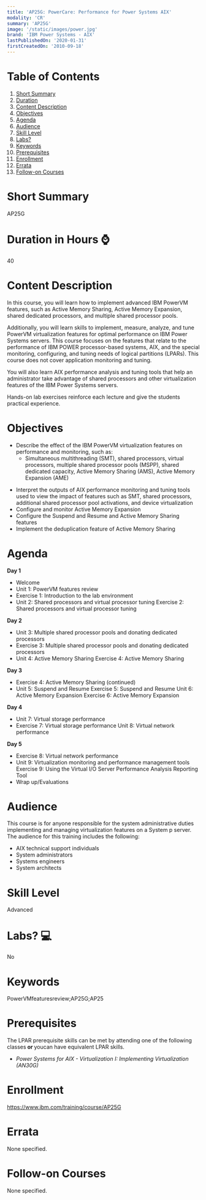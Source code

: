```yaml
---
title: 'AP25G: PowerCare: Performance for Power Systems AIX'
modality: 'CR'
summary: 'AP25G'
image: '/static/images/power.jpg'
brand: 'IBM Power Systems - AIX'
lastPublishedOn: '2020-01-31'
firstCreatedOn: '2010-09-18'
---
```

# Table of Contents
1.  [Short Summary](#short-summary)
2.  [Duration](#duration-in-hours-)
3.  [Content Description](#content-description)
4.  [Objectives](#objectives)
5.  [Agenda](#agenda)
6.  [Audience](#audience)
7.  [Skill Level](#skill-level)
8.  [Labs?](#labs-)
9.  [Keywords](#keywords)
10. [Prerequisites](#prerequisites)
11. [Enrollment](#enrollment)
12. [Errata](#errata)
13. [Follow-on Courses](#follow-on-courses)

# Short Summary
AP25G

# Duration in Hours ⌚
40

# Content Description
<p>In this course, you will learn how to implement advanced IBM PowerVM features, such as Active Memory Sharing, Active Memory Expansion, shared dedicated processors, and multiple shared processor pools.</p>

<p>Additionally, you will learn skills to implement, measure, analyze, and tune PowerVM virtualization features for optimal performance on IBM Power Systems servers. This course focuses on the features that relate to the performance of IBM POWER processor-based systems, AIX, and the special monitoring, configuring, and tuning needs of logical partitions (LPARs). This course does not cover application monitoring and tuning.</p>

<p>You will also learn AIX performance analysis and tuning tools that help an administrator take advantage of shared processors and other virtualization features of the IBM Power Systems servers.</p>

<p>Hands-on lab exercises reinforce each lecture and give the students practical experience.</p>

# Objectives
<ul>
	<li>Describe the effect of the IBM PowerVM virtualization features on performance and monitoring, such as:
	<ul>
		<li>Simultaneous multithreading (SMT), shared processors, virtual processors, multiple shared processor pools (MSPP), shared dedicated capacity, Active Memory Sharing (AMS), Active Memory Expansion (AME)</li>
	</ul>
	</li>
</ul>

<ul>
	<li>Interpret the outputs of AIX performance monitoring and tuning tools used to view the impact of features such as SMT, shared processors, additional shared processor pool activations, and device virtualization</li>
	<li>Configure and monitor Active Memory Expansion</li>
	<li>Configure the Suspend and Resume and Active Memory Sharing features</li>
	<li>Implement the deduplication feature of Active Memory Sharing</li>
</ul>

# Agenda
<p><strong>Day 1</strong></p><ul><li>Welcome</li><li>Unit 1: PowerVM features review</li><li>Exercise 1: Introduction to the lab environment</li><li>Unit 2: Shared processors and virtual processor tuning Exercise 2: Shared processors and virtual processor tuning</li></ul><p><strong>Day 2</strong></p><ul><li>Unit 3: Multiple shared processor pools and donating dedicated processors</li><li>Exercise 3: Multiple shared processor pools and donating dedicated processors</li><li>Unit 4: Active Memory Sharing Exercise 4: Active Memory Sharing</li></ul><p><strong>Day 3</strong></p><ul><li>Exercise 4: Active Memory Sharing (continued)</li><li>Unit 5: Suspend and Resume Exercise 5: Suspend and Resume Unit 6: Active Memory Expansion Exercise 6: Active Memory Expansion</li></ul><p><strong>Day 4</strong></p><ul><li>Unit 7: Virtual storage performance</li><li>Exercise 7: Virtual storage performance Unit 8: Virtual network performance</li></ul><p><strong>Day 5</strong></p><ul><li>Exercise 8: Virtual network performance</li><li>Unit 9: Virtualization monitoring and performance management tools Exercise 9: Using the Virtual I/O Server Performance Analysis Reporting Tool</li><li>Wrap up/Evaluations</li></ul>

# Audience
<p>This course is for anyone responsible for the system administrative duties implementing and managing virtualization features on a System p server. The audience for this training includes the following:</p>

<ul>
	<li>AIX technical support individuals</li>
	<li>System administrators</li>
	<li>Systems engineers</li>
	<li>System architects</li>
</ul>

# Skill Level
Advanced

# Labs? 💻
No

# Keywords
PowerVMfeaturesreview;AP25G;AP25

# Prerequisites
<p>The LPAR prerequisite skills can be met by attending one of the following classes<strong> or </strong>youcan have equivalent LPAR skills.</p>

<ul>
	<li><em>Power Systems for AIX - Virtualization I: Implementing Virtualization (AN30G)</em></li>
</ul>

# Enrollment
https://www.ibm.com/training/course/AP25G

# Errata
None specified.

# Follow-on Courses
None specified.

